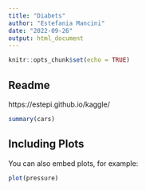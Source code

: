```yaml
---
title: "Diabets"
author: "Estefania Mancini"
date: "2022-09-26"
output: html_document
---
```


```r
knitr::opts_chunk$set(echo = TRUE)
```

## Readme

https://estepi.github.io/kaggle/

```r
summary(cars)
```

## Including Plots

You can also embed plots, for example:

```r
plot(pressure)
```

  